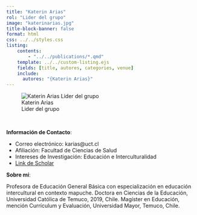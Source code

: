 ```yaml
---
title: "Katerin Arias"
rol: "Lider del grupo"
image: "katerinarias.jpg"
title-block-banner: false
format: html
css: ../../styles.css
listing:
    contents:
        - "../../publications/*.qmd"
    template: ../../custom-listing.ejs
    fields: [title, autores, categories, venue]
    include:
      autores: "{Katerin Arias}"
---
```


::: {.profile-image}
![Katerin Arias<br> Lider del grupo](katerinarias.jpg "Katerin Arias")
:::
<br>

**Información de Contacto**:

- Correo electrónico: karias@uct.cl
- Afiliación: Facultad de Ciencias de Salud
- Intereses de Investigación: Educación e Interculturalidad
- [Link de Scholar](https://scholar.google.com/citations?user=16Ms6dQAAAAJ&hl=en&oi=ao)

**Sobre mí**:

Profesora de Educación General Básica con especialización en educación intercultural en contexto mapuche. Doctora en Ciencias de la Educación, Universidad Católica de Temuco, 2019, Chile. Magíster en Educación, mención Currículum y Evaluación, Universidad Mayor, Temuco, Chile.
